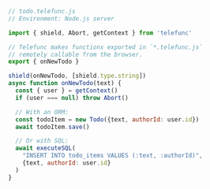 ```js
// todo.telefunc.js
// Environment: Node.js server

import { shield, Abort, getContext } from 'telefunc'

// Telefunc makes functions exported in `*.telefunc.js`
// remotely callable from the browser.
export { onNewTodo }

shield(onNewTodo, [shield.type.string])
async function onNewTodo(text) {
  const { user } = getContext()
  if (user === null) throw Abort()

  // With an ORM:
  const todoItem = new Todo({text, authorId: user.id})
  await todoItem.save()

  // Or with SQL:
  await executeSQL(
    "INSERT INTO todo_items VALUES (:text, :authorId)",
    {text, authorId: user.id}
  )
}
```
